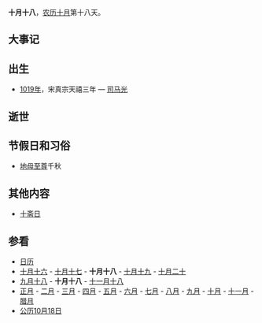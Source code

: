 {{Lunar10Calendar}}
'''十月十八'''，[[农历|农历]][[十月_(农历)|十月]]第十八天。

==大事记==

==出生==
* [[1019年|1019年]]，宋真宗天禧三年 — [[司马光|司马光]]

==逝世==

==节假日和习俗==
*[[地母至尊|地母至尊]]千秋

==其他内容==
*[[十斋日|十斋日]]

==参看==
*[[历史上的今天|日历]]
*[[十月十六|十月十六]] - [[十月十七|十月十七]] - '''十月十八''' - [[十月十九|十月十九]] - [[十月二十|十月二十]] 
*[[九月十八|九月十八]] - '''十月十八''' - [[十一月十八|十一月十八]]
*[[正月|正月]] - [[二月_(农历)|二月]] - [[三月_(农历)|三月]] - [[四月_(农历)|四月]] - [[五月_(农历)|五月]] - [[六月_(农历)|六月]] - [[七月_(农历)|七月]] - [[八月_(农历)|八月]] - [[九月_(农历)|九月]] - [[十月_(农历)|十月]] - [[十一月_(农历)|十一月]] - [[腊月|腊月]]
*[[公历|公历]][[10月18日|10月18日]]